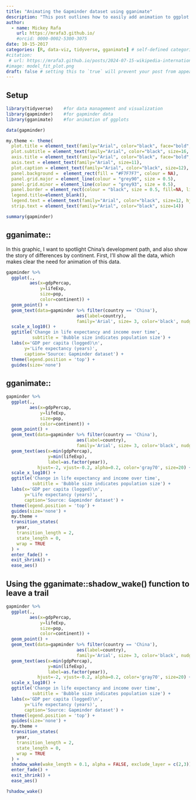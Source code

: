 ```yaml
---
title: "Animating the Gapminder dataset using gganimate"
description: "This post outlines how to easily add animation to ggplot graphics"
author:
  - name: Mickey Rafa
    url: https://mrafa3.github.io/
    #orcid: 0000-0002-5300-3075
date: 10-15-2017
categories: [R, data-viz, tidyverse, gganimate] # self-defined categories
#citation: 
 # url: https://mrafa3.github.io/posts/2024-07-15-wikipedia-international-mens-soccer/ 
#image: model_fit_plot.png
draft: false # setting this to `true` will prevent your post from appearing on your listing page until you're ready!
---
```


## Setup

```r
library(tidyverse)    #for data management and visualization
library(gapminder)    #for gapminder data
library(gganimate)    #for animation of ggplots

data(gapminder)

my.theme <- theme(
  plot.title = element_text(family="Arial", color="black", face="bold", size=18, hjust=0), 
  plot.subtitle = element_text(family="Arial", color="black", size=16, hjust=0), 
  axis.title = element_text(family="Arial", color="black", face="bold", size=12), 
  axis.text = element_text(family="Arial", size=11), 
  plot.caption = element_text(family="Arial", color="black", size=12), 
  panel.background =  element_rect(fill = "#F7F7F7", colour = NA), 
  panel.grid.major = element_line(colour = "grey90", size = 0.5),
  panel.grid.minor = element_line(colour = "grey93", size = 0.5),
  panel.border = element_rect(colour = "black", size = 0.5, fill=NA, linetype = 1),
  legend.title=element_blank(), 
  legend.text = element_text(family="Arial", color="black", size=12, hjust=0),
  strip.text = element_text(family="Arial", color="black", size=14))
```

```r
summary(gapminder)
```

<center>

[](https://www.google.com/url?sa=i&url=https%3A%2F%2Fwww.gapminder.org%2Ftag%2Fgapminder-world%2F&psig=AOvVaw2IwfQSTFDghid4GnL0WUtb&ust=1721330817600000&source=images&cd=vfe&opi=89978449&ved=0CBQQjRxqFwoTCLjn9pPnrocDFQAAAAAdAAAAABAE)

</center>

## gganimate::

In this graphic, I want to spotlight China's development path, and also show the story of differences by continent. First, I'll show all the data, which makes clear the need for animation of this data.

```r
gapminder %>% 
  ggplot(.,
         aes(x=gdpPercap,
             y=lifeExp,
             size=pop,
             color=continent)) +
  geom_point() + 
  geom_text(data=gapminder %>% filter(country == 'China'),
                           aes(label=country), 
                           family='Arial', size= 3, color='black', nudge_y = 2) + 
  scale_x_log10() + 
  ggtitle('Change in life expectancy and income over time',
          subtitle = 'Bubble size indicates population size') + 
  labs(x='GDP per capita (logged)\n',
       y='Life expectancy (years)',
       caption='Source: Gapminder dataset') + 
  theme(legend.position = 'top') + 
  guides(size='none')
```

## gganimate::

```r
gapminder %>% 
  ggplot(.,
         aes(x=gdpPercap,
             y=lifeExp,
             size=pop,
             color=continent)) +
  geom_point() + 
  geom_text(data=gapminder %>% filter(country == 'China'),
                           aes(label=country), 
                           family='Arial', size= 3, color='black', nudge_y = 2) + 
  geom_text(aes(x=min(gdpPercap), 
                y=min(lifeExp),
                label=as.factor(year)), 
            hjust=-2, vjust=-0.2, alpha=0.2, color='gray70', size=20) +
  scale_x_log10() + 
  ggtitle('Change in life expectancy and income over time',
          subtitle = 'Bubble size indicates population size') + 
  labs(x='GDP per capita (logged)\n',
       y='Life expectancy (years)',
       caption='Source: Gapminder dataset') + 
  theme(legend.position = 'top') + 
  guides(size='none') + 
  my.theme + 
  transition_states(
    year,
    transition_length = 2,
    state_length = 0,
    wrap = TRUE
  ) + 
  enter_fade() + 
  exit_shrink() +
  ease_aes()
```

## Using the gganimate::shadow_wake() function to leave a trail

```r
gapminder %>% 
  ggplot(.,
         aes(x=gdpPercap,
             y=lifeExp,
             size=pop,
             color=continent)) +
  geom_point() + 
  geom_text(data=gapminder %>% filter(country == 'China'),
                           aes(label=country), 
                           family='Arial', size= 3, color='black', nudge_y = 2) + 
  geom_text(aes(x=min(gdpPercap), 
                y=min(lifeExp),
                label=as.factor(year)), 
            hjust=-2, vjust=-0.2, alpha=0.2, color='gray70', size=20) +
  scale_x_log10() + 
  ggtitle('Change in life expectancy and income over time',
          subtitle = 'Bubble size indicates population size') + 
  labs(x='GDP per capita (logged)\n',
       y='Life expectancy (years)',
       caption='Source: Gapminder dataset') + 
  theme(legend.position = 'top') + 
  guides(size='none') + 
  my.theme + 
  transition_states(
    year,
    transition_length = 2,
    state_length = 0,
    wrap = TRUE
  ) + 
  shadow_wake(wake_length = 0.1, alpha = FALSE, exclude_layer = c(2,3)) + 
  enter_fade() + 
  exit_shrink() +
  ease_aes()

?shadow_wake()
```